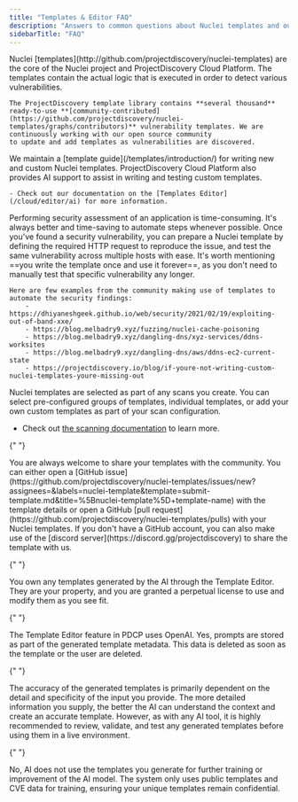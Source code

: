 ```yaml
---
title: "Templates & Editor FAQ"
description: "Answers to common questions about Nuclei templates and our cloud platform template editor"
sidebarTitle: "FAQ"
---
```


<AccordionGroup>
  <Accordion title="What are Nuclei templates?">
    Nuclei [templates](http://github.com/projectdiscovery/nuclei-templates) are the core of the Nuclei project and ProjectDiscovery Cloud Platform. The templates contain the actual logic that is executed in order to detect various vulnerabilities. 
    
    The ProjectDiscovery template library contains **several thousand** ready-to-use **[community-contributed](https://github.com/projectdiscovery/nuclei-templates/graphs/contributors)** vulnerability templates. We are continuously working with our open source community 
    to update and add templates as vulnerabilities are discovered.
  
  </Accordion>

  <Accordion title="How can I write Nuclei templates?">
    We maintain a [template guide](/templates/introduction/) for writing new and custom Nuclei templates. ProjectDiscovery Cloud Platform also provides AI support 
    to assist in writing and testing custom templates. 
    
    - Check out our documentation on the [Templates Editor](/cloud/editor/ai) for more information.

  </Accordion>

  <Accordion title="How can writing Nuclei templates help me or my organization?">
    Performing security assessment of an application is time-consuming. It's always better and time-saving to automate steps whenever possible. Once you've found a security vulnerability, you can prepare a Nuclei template by defining the required HTTP request to reproduce the issue, and test the same vulnerability across multiple hosts with ease. 
    It's worth mentioning ==you write the template once and use it forever==, as you don't need to manually test that specific vulnerability any longer.

    Here are few examples from the community making use of templates to automate the security findings:
        - https://dhiyaneshgeek.github.io/web/security/2021/02/19/exploiting-out-of-band-xxe/
    	- https://blog.melbadry9.xyz/fuzzing/nuclei-cache-poisoning
    	- https://blog.melbadry9.xyz/dangling-dns/xyz-services/ddns-worksites
    	- https://blog.melbadry9.xyz/dangling-dns/aws/ddns-ec2-current-state
    	- https://projectdiscovery.io/blog/if-youre-not-writing-custom-nuclei-templates-youre-missing-out

  </Accordion>

  <Accordion title="How do I run Nuclei templates in the Cloud Platform?">
 
 Nuclei templates are selected as part of any scans you create. You can select pre-configured groups of templates, individual templates, or add your own custom templates as part of your scan configuration.

- Check out [the scanning documentation](/cloud/scanning/overview) to learn more.
  </Accordion>

{" "}

<Accordion title="How can I contribute a Nuclei template?">
  You are always welcome to share your templates with the community. You can
  either open a [GitHub
  issue](https://github.com/projectdiscovery/nuclei-templates/issues/new?assignees=&labels=nuclei-template&template=submit-template.md&title=%5Bnuclei-template%5D+template-name)
  with the template details or open a GitHub [pull
  request](https://github.com/projectdiscovery/nuclei-templates/pulls) with your
  Nuclei templates. If you don't have a GitHub account, you can also make use of
  the [discord server](https://discord.gg/projectdiscovery) to share the
  template with us.
</Accordion>

{" "}

<Accordion title="Who owns the templates generated by the AI?">
  You own any templates generated by the AI through the Template Editor. They
  are your property, and you are granted a perpetual license to use and modify
  them as you see fit.
</Accordion>

{" "}

<Accordion title="Do you use a public or private LLM?">
  The Template Editor feature in PDCP uses OpenAI.
</Accordion>

<Accordion title="Do you store the prompts, and what is your data retention policy?">
  Yes, prompts are stored as part of the generated template metadata. This data
  is deleted as soon as the template or the user are deleted.
</Accordion>

{" "}

<Accordion title="How accurate are the templates generated by the AI?">
  The accuracy of the generated templates is primarily dependent on the detail
  and specificity of the input you provide. The more detailed information you
  supply, the better the AI can understand the context and create an accurate
  template. However, as with any AI tool, it is highly recommended to review,
  validate, and test any generated templates before using them in a live
  environment.
</Accordion>

{" "}

<Accordion title="Does your LLM or AI learn from the templates I generate?">
  No, AI does not use the templates you generate for further training or
  improvement of the AI model. The system only uses public templates and CVE
  data for training, ensuring your unique templates remain confidential.
</Accordion>

</AccordionGroup>
